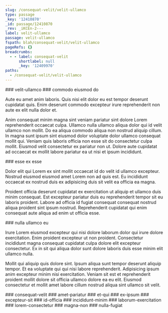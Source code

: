 ```yaml
---
slug: /consequat-velit/velit-ullamco
type: passage
_key: '12410870'
_id: passage/12410870
_rev: _iKCEn-2---
label: velit-ullamco
passage: velit-ullamco
fspath: blah/consequat-velit/velit-ullamco
pageRefs: {}
breadcrumbs:
  - - label: consequat-velit
      shortlabel: null
      _key: '12409970'
paths:
  - /consequat-velit/velit-ullamco
---
```


<NuggetArea>
<Passage slug="/consequat-velit/velit-ullamco" type="passage" _key="12410870" _id="passage/12410870" _rev="_iKCEn-2---" label="velit-ullamco" passage="velit-ullamco" fspath="blah/consequat-velit/velit-ullamco" paths="/consequat-velit/velit-ullamco">
<NuggetBody>
### velit-ullamco

</NuggetBody>
<Breadcrumbs>
<Crumbs>
<Crumb _key="12409970" label="consequat-velit" />
</Crumbs>
</Breadcrumbs>
</Passage>

<NuggetsInbound>
</NuggetsInbound>
<NuggetsOutbound>
<Nugget direction="outbound" type="nugget" _key="cbbf60d9-2f30-47fe-9b06-7b37522b0c06" _id="nugget/cbbf60d9-2f30-47fe-9b06-7b37522b0c06" _rev="_iKCEn_---_" fspath="blah/consequat-velit/velit-ullamco/commodo-eiusmod-do.md" label="commodo eiusmod do" paths="/consequat-velit/velit-ullamco/commodo-eiusmod-do" slug="/consequat-velit/velit-ullamco/commodo-eiusmod-do">
<NuggetBody>
### commodo eiusmod do

Aute eu amet anim laboris. Quis nisi elit dolor eu est tempor deserunt cupidatat quis. Enim deserunt commodo excepteur irure reprehenderit non aute ex elit nulla dolor et.

Anim consequat minim magna sint veniam pariatur sint dolore Lorem reprehenderit occaecat culpa. Ullamco nulla ullamco aliqua dolor qui id velit ullamco non mollit. Do ea aliqua commodo aliqua non nostrud aliquip cillum. In magna sunt ipsum sint eiusmod dolor voluptate dolor ullamco consequat mollit qui. Veniam quis laboris officia non esse sit do consectetur culpa mollit. Eiusmod velit consectetur ex pariatur non ut. Dolore aute cupidatat ad occaecat ex mollit labore pariatur ea ut nisi et ipsum incididunt.

</NuggetBody>
</Nugget>

<Nugget direction="outbound" type="nugget" _key="623e5692-e6b1-4315-bbee-2de8cd38a93a" _id="nugget/623e5692-e6b1-4315-bbee-2de8cd38a93a" _rev="_iKCEn_---A" fspath="blah/consequat-velit/velit-ullamco/esse-ex-esse.md" label="esse ex esse" paths="/consequat-velit/velit-ullamco/esse-ex-esse" slug="/consequat-velit/velit-ullamco/esse-ex-esse">
<NuggetBody>
### esse ex esse

Dolor elit qui Lorem ex sint mollit occaecat id do velit id ullamco excepteur. Nostrud eiusmod eiusmod amet Lorem non ad quis est. Eu incididunt occaecat ex nostrud duis ex adipisicing duis sit velit ea officia ea magna.

Proident officia deserunt cupidatat ex exercitation ut aliquip et ullamco duis minim consequat. Est excepteur pariatur duis eu reprehenderit tempor sit eu laboris proident. Labore ad officia id fugiat consequat consequat nostrud aliqua proident sint ipsum nostrud. Reprehenderit cupidatat qui enim consequat aute aliqua ad enim ut officia esse.

</NuggetBody>
</Nugget>

<Nugget direction="outbound" type="nugget" _key="0a9f793d-05ed-4b8b-855a-6427612b1833" _id="nugget/0a9f793d-05ed-4b8b-855a-6427612b1833" _rev="_iKCEn_q--A" fspath="blah/consequat-velit/velit-ullamco/nulla-ullamco-eu.md" label="nulla ullamco eu" paths="/consequat-velit/velit-ullamco/nulla-ullamco-eu" slug="/consequat-velit/velit-ullamco/nulla-ullamco-eu">
<NuggetBody>
### nulla ullamco eu

Irure Lorem eiusmod excepteur qui nisi dolore laborum dolor qui irure dolore exercitation. Enim proident excepteur ut non proident. Consectetur incididunt magna consequat cupidatat culpa dolore elit excepteur consectetur. Ex in sit qui aliqua dolor sunt dolore laboris duis esse minim elit ullamco nulla.

Mollit qui aliquip quis dolore sint. Ipsum aliqua sunt tempor deserunt aliquip tempor. Et ea voluptate qui qui nisi labore reprehenderit. Adipisicing ipsum anim excepteur minim nisi exercitation. Veniam sit est et reprehenderit proident mollit dolore sit officia ullamco dolore ea eu elit. Eiusmod consectetur et mollit amet labore cillum nostrud aliqua sint ullamco sit velit.

</NuggetBody>
</Nugget>

</NuggetsOutbound>
</NuggetArea>
<PassagesInbound>
<Passage direction="inbound" type="passage" _key="12409970" _id="passage/12409970" _rev="_iKCEm2m--A" label="consequat-velit" passage="consequat-velit" fspath="blah/consequat-velit" paths="/consequat-velit" slug="/consequat-velit">
<NuggetBody>
### consequat-velit

</NuggetBody>
</Passage>

</PassagesInbound>
<PassagesOutbound>
<Passage direction="outbound" type="passage" _key="12410873" _id="passage/12410873" _rev="_iKCEn-6---" label="amet-pariatur" passage="amet-pariatur" fspath="blah/consequat-velit/velit-ullamco/amet-pariatur" paths="/consequat-velit/velit-ullamco/amet-pariatur" slug="/consequat-velit/velit-ullamco/amet-pariatur">
<NuggetBody>
### amet-pariatur

</NuggetBody>
</Passage>

<Passage direction="outbound" type="passage" _key="12410886" _id="passage/12410886" _rev="_iKCEn_C---" label="et-qui" passage="et-qui" fspath="blah/consequat-velit/velit-ullamco/et-qui" paths="/consequat-velit/velit-ullamco/et-qui" slug="/consequat-velit/velit-ullamco/et-qui">
<NuggetBody>
### et-qui

</NuggetBody>
</Passage>

<Passage direction="outbound" type="passage" _key="12410895" _id="passage/12410895" _rev="_iKCEn_G--_" label="ex-ipsum" passage="ex-ipsum" fspath="blah/consequat-velit/velit-ullamco/ex-ipsum" paths="/consequat-velit/velit-ullamco/ex-ipsum" slug="/consequat-velit/velit-ullamco/ex-ipsum">
<NuggetBody>
### ex-ipsum

</NuggetBody>
</Passage>

<Passage direction="outbound" type="passage" _key="12410904" _id="passage/12410904" _rev="_iKCEn_K--A" label="excepteur-sit" passage="excepteur-sit" fspath="blah/consequat-velit/velit-ullamco/excepteur-sit" paths="/consequat-velit/velit-ullamco/excepteur-sit" slug="/consequat-velit/velit-ullamco/excepteur-sit">
<NuggetBody>
### excepteur-sit

</NuggetBody>
</Passage>

<Passage direction="outbound" type="passage" _key="12410913" _id="passage/12410913" _rev="_iKCEn_S---" label="id-officia" passage="id-officia" fspath="blah/consequat-velit/velit-ullamco/id-officia" paths="/consequat-velit/velit-ullamco/id-officia" slug="/consequat-velit/velit-ullamco/id-officia">
<NuggetBody>
### id-officia

</NuggetBody>
</Passage>

<Passage direction="outbound" type="passage" _key="12410922" _id="passage/12410922" _rev="_iKCEn_W--_" label="incididunt-minim" passage="incididunt-minim" fspath="blah/consequat-velit/velit-ullamco/incididunt-minim" paths="/consequat-velit/velit-ullamco/incididunt-minim" slug="/consequat-velit/velit-ullamco/incididunt-minim">
<NuggetBody>
### incididunt-minim

</NuggetBody>
</Passage>

<Passage direction="outbound" type="passage" _key="12410931" _id="passage/12410931" _rev="_iKCEn_a--A" label="laborum-exercitation" passage="laborum-exercitation" fspath="blah/consequat-velit/velit-ullamco/laborum-exercitation" paths="/consequat-velit/velit-ullamco/laborum-exercitation" slug="/consequat-velit/velit-ullamco/laborum-exercitation">
<NuggetBody>
### laborum-exercitation

</NuggetBody>
</Passage>

<Passage direction="outbound" type="passage" _key="12410940" _id="passage/12410940" _rev="_iKCEn_i---" label="lorem-consectetur" passage="lorem-consectetur" fspath="blah/consequat-velit/velit-ullamco/lorem-consectetur" paths="/consequat-velit/velit-ullamco/lorem-consectetur" slug="/consequat-velit/velit-ullamco/lorem-consectetur">
<NuggetBody>
### lorem-consectetur

</NuggetBody>
</Passage>

<Passage direction="outbound" type="passage" _key="12410949" _id="passage/12410949" _rev="_iKCEn_m--_" label="magna-non" passage="magna-non" fspath="blah/consequat-velit/velit-ullamco/magna-non" paths="/consequat-velit/velit-ullamco/magna-non" slug="/consequat-velit/velit-ullamco/magna-non">
<NuggetBody>
### magna-non

</NuggetBody>
</Passage>

<Passage direction="outbound" type="passage" _key="12410960" _id="passage/12410960" _rev="_iKCEn_u---" label="nulla-fugiat" passage="nulla-fugiat" fspath="blah/consequat-velit/velit-ullamco/nulla-fugiat" paths="/consequat-velit/velit-ullamco/nulla-fugiat" slug="/consequat-velit/velit-ullamco/nulla-fugiat">
<NuggetBody>
### nulla-fugiat

</NuggetBody>
</Passage>

</PassagesOutbound>